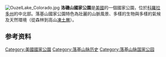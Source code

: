 {{noteTA
|1=zh-hans:落基山;zh-hant:洛磯山;
}}
{{Infobox protected area
| name = 洛磯山國家公園
| alt_name = {{lang|en|Rocky Mountain National Park}}
| photo = Rocky Mountain National Park in September 2011 - Glacier Gorge from Bear Lake.JPG
| photo_caption = 熊湖
| iucn_category = II
| map = US_Locator_Blank.svg
| locator_x = 97
| locator_y = 78
| location = {{美國}}[[科羅拉多州|科羅拉多州]]<br />[[拉里默爾縣_(科羅拉多州)|拉里默爾縣]]、[[格蘭德縣_(科羅拉多州)|格蘭德縣]]與[[圓石縣_(科羅拉多州)|圓石縣]] 
| nearest_city = [[埃斯特斯公園_(科羅拉多州)|埃斯特斯公園]]與[[格蘭德萊克_(科羅拉多州)|格蘭德萊克]]
| lat_d = 40 | lat_m = 20 | lat_s = 00 | lat_NS = N
| long_d = 105 | long_m = 42 | long_s = 32 | long_EW = W
| region = US-CO
| coords_ref =
| established = 1915年1月26日
| area = {{convert|265758.54|acre|km2|sigfig=4}}
| visitation_num = 3,176,941人次
| visitation_year = 2011年
| visitation_ref = <ref>{{Cite web |url=http://www.nature.nps.gov/stats/index.cfm |title=NPS 5 Year Annual Recreation Visits Report |accessdate=2012-09-16 |work= |publisher=National Park Service Public Use Statistics Office |date= |archive-date=2012-06-14 |archive-url=https://web.archive.org/web/20120614105013/http://www.nature.nps.gov/stats/index.cfm |dead-url=no }}</ref>
| governing_body = [[美國國家公園管理局|美國國家公園管理局]]
| url = http://www.nps.gov/romo/index.htm
}}
[[File:OuzelLake_Colorado.jpg|thumb]]
'''洛磯山國家公園'''是[[美國|美國]]的一個國家公園，位於[[科羅拉多州|科羅拉多州]]的中北部。落基山國家公園特色為壯麗的山脈風景、多樣的生物與多樣的氣候及天然環境（從森林到高山[[凍土層|凍土層]]）。

==参考资料==
{{Reflist}}

{{Commonscat|Rocky Mountain National Park}}
{{National parks of the United States}}

{{Authority control}}
[[Category:美國國家公園|Category:美國國家公園]]
[[Category:落基山脉历史|Category:落基山脉历史]]
[[Category:落基山脉国家公园|Category:落基山脉国家公园]]